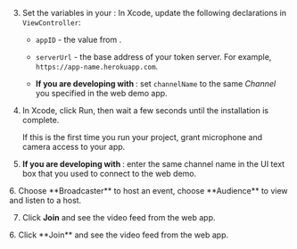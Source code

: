 
3. Set the variables in your <Vpl k="CLIENT" />:
    In Xcode, update the following declarations in `ViewController`:

    -   `appID` - the value from <Vg k="CONSOLE" />.

    -   `serverUrl` - the base address of your token server. For example, `https://app-name.herokuapp.com`.

    -   **If you are developing with <Vg k="UIK" />**: set `channelName` to the same *Channel* you specified in the web demo app.

1.  In Xcode, click Run, then wait a few seconds until the installation is complete.

    If this is the first time you run your project, grant microphone and camera access to your app.

1.  **If you are developing with <Vg k="VSDK" />**: enter the same channel name in the UI text box that you used to connect to the <Vg k="COMPANY" /> web demo.

<ProductWrapper product="interactive-live-streaming">
6. Choose **Broadcaster** to host an event, choose **Audience** to view and listen to a host.

7.  Click **Join** and see the video feed from the web app.
</ProductWrapper>

<ProductWrapper notAllowed="interactive-live-streaming">
6.  Click **Join** and see the video feed from the web app.
</ProductWrapper>


